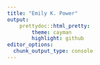 ```yaml
---
title: "Emily K. Power"
output: 
    prettydoc::html_pretty:
        theme: cayman
        highlight: github
editor_options: 
  chunk_output_type: console
---
```


